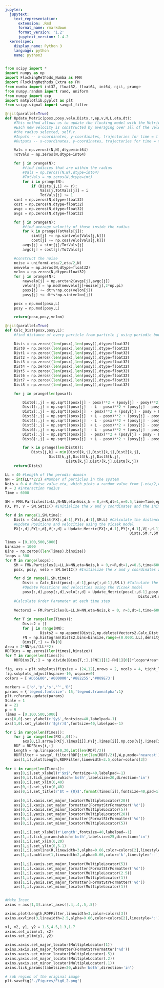 ```yaml
---
jupyter:
  jupytext:
    text_representation:
      extension: .Rmd
      format_name: rmarkdown
      format_version: '1.2'
      jupytext_version: 1.4.2
  kernelspec:
    display_name: Python 3
    language: python
    name: python3
---
```


```python
from scipy import *
import numpy as np
import FlockingMethods_Numba as FMN
import FlockingMethods_Extra as FM
from numba import int32, float32, float64, int64, njit, prange
from numpy.random import rand, uniform
from numpy import exp
import matplotlib.pyplot as plt
from scipy.signal import savgol_filter
```

```python
@njit(parallel=True)
def Update_Metric(posx,posy,velo,Dists,r,ep,v,N,L,eta,dt):
    #This method allows us to update the flocking model with the Metric model
    #Each new velocity is constructed by averaging over all of the velocities within
    #the radius selected, self.r.
    #Inputs -- x-coordinates, y-coordinates, trajectories for time = t
    #Outputs -- x-coordinates, y-coordinates, trajectories for time = t + (delta t)

    Vals = np.zeros((N,N),dtype=int64)
    TotVals = np.zeros(N,dtype=int64)

    for j in prange(N):
        #find indicies that are within the radius
        #Vals = np.zeros((N,N),dtype=int64)
        #TotVals = np.zeros(N,dtype=int)
        for i in prange(N):
            if (Dists[j,i] <= r):
                Vals[j,TotVals[j]] = i
                TotVals[j] += 1
    sint = np.zeros(N,dtype=float32)
    cost = np.zeros(N,dtype=float32)
    avgc = np.zeros(N,dtype=float32)
    avgs = np.zeros(N,dtype=float32)

    for j in prange(N):
        #find average velocity of those inside the radius
        for k in prange(TotVals[j]):
            sint[j] += np.sin(velo[Vals[j,k]])
            cost[j] += np.cos(velo[Vals[j,k]])
        avgs[j] = sint[j]/TotVals[j]
        avgc[j] = cost[j]/TotVals[j]

    #construct the noise
    noise = uniform(-eta/2,eta/2,N)
    newvelo = np.zeros(N,dtype=float32)
    velon = np.zeros(N,dtype=float32)
    for j in prange(N):
        newvelo[j] = np.arctan2(avgs[j],avgc[j])
        velon[j] = np.mod(newvelo[j]+noise[j],2*np.pi)
        posx[j] += dt*v*np.cos(velon[j])
        posy[j] += dt*v*np.sin(velon[j]) 

    posx = np.mod(posx,L)
    posy = np.mod(posy,L)

    return(posx,posy,velon)

@njit(parallel=True)
def Calc_Dist(posx,posy,L):
    #find distance of every particle from particle j using periodic boundary conditions

    Dists = np.zeros((len(posx),len(posy)),dtype=float32)
    Dist0 = np.zeros((len(posx),len(posy)),dtype=float32)
    Dist1 = np.zeros((len(posx),len(posy)),dtype=float32)
    Dist2 = np.zeros((len(posx),len(posy)),dtype=float32)
    Dist3 = np.zeros((len(posx),len(posy)),dtype=float32)
    Dist4 = np.zeros((len(posx),len(posy)),dtype=float32)
    Dist5 = np.zeros((len(posx),len(posy)),dtype=float32)
    Dist6 = np.zeros((len(posx),len(posy)),dtype=float32)
    Dist7 = np.zeros((len(posx),len(posy)),dtype=float32)
    Dist8 = np.zeros((len(posx),len(posy)),dtype=float32)

    for j in prange(len(posx)):

        Dist0[:,j] = np.sqrt((posx[j] - posx)**2 + (posy[j] - posy)**2) #regular  
        Dist1[:,j] = np.sqrt((posx[j]  - L - posx)**2 + (posy[j] - posy + L)**2) #topleft
        Dist2[:,j] = np.sqrt((posx[j]  - posx)**2 + (posy[j] - posy + L)**2) #topcenter
        Dist3[:,j] = np.sqrt((posx[j]  + L - posx)**2 + (posy[j] - posy + L)**2) #topright
        Dist4[:,j] = np.sqrt((posx[j]  - L - posx)**2 + (posy[j] - posy)**2) #middleleft
        Dist5[:,j] = np.sqrt((posx[j]  + L - posx)**2 + (posy[j] - posy)**2) #middleright
        Dist6[:,j] = np.sqrt((posx[j]  - L - posx)**2 + (posy[j] - posy - L)**2) #bottomleft
        Dist7[:,j] = np.sqrt((posx[j]  - posx)**2 + (posy[j] - posy - L)**2) #bottomcenter
        Dist8[:,j] = np.sqrt((posx[j]  + L - posx)**2 + (posy[j] - posy - L)**2) #bottomright

        for k in prange(len(Dist0)):
            Dists[j,k] = min(Dist0[k,j],Dist1[k,j],Dist2[k,j],
                    Dist3[k,j],Dist4[k,j],Dist5[k,j],
                            Dist6[k,j],Dist7[k,j],Dist8[k,j])
    return(Dists)
```

```python
LL = 40 #Length of the perodic domain 
NN = int(LL**2/2) #Number of particles in the system
Nois = 0.4 # Noise value eta, which picks a random value from [-eta/2,eta/2]
R = 3 #Interaction radius
Time = 6000

SM = FMN.Particles(L=LL,N=NN,eta=Nois,k = 0,r=R,dt=1,v=0.5,time=Time,ep=1) #Set up the system
PX, PY, V = SM.SetIC() #Initialize the x and y coordinates and the initial velocities

for d in range(1,SM.time):
    Dists = Calc_Dist(PX[:,d-1],PY[:,d-1],SM.L) #Calculate the distance between each particle
    #Update Positions and velocities using the Vicsek model
    PX[:,d],PY[:,d],V[:,d] = Update_Metric(PX[:,d-1],PY[:,d-1],V[:,d-1],
                                                         Dists,SM.r,SM.ep,SM.v,SM.N,SM.L,SM.eta,SM.dt)
```

```python
Times = [0,100,500,5000]
binsize = 1000
Bins = np.zeros((len(Times),binsize))
loops = 300
for M in range(loops):
    SM = FMN.Particles(L=LL,N=NN,eta=Nois,k = 0,r=R,dt=1,v=0.5,time=6000,ep=1) #Set up the system
    posx, posy, velo = SM.SetIC() #Initialize the x and y coordinates and the initial velocities

    for d in range(1,SM.time):
        Dists = Calc_Dist(posx[:,d-1],posy[:,d-1],SM.L) #Calculate the distance between each particle
        #Update Positions and velocities using the Vicsek model
        posx[:,d],posy[:,d],velo[:,d] = Update_Metric(posx[:,d-1],posy[:,d-1],velo[:,d-1],
                                                             Dists,SM.r,SM.ep,SM.v,SM.N,SM.L,SM.eta,SM.dt)
    #Calculate Order Parameter at each time step
    
    Vectors2 = FM.Particles(L=LL,N=NN,eta=Nois,k = 0, r=3,dt=1,time=6000,v=0.5, ep=1)
    
    for T in range(len(Times)):
        Dists2 = []
        for j in range(NN):
                Dists2 = np.append(Dists2,np.delete(Vectors2.Calc_Dist(posx[j:,Times[T]],posy[j:,Times[T]],LL,0),0,0))
        FN = np.histogram(Dists2,bins=binsize,range=(0.0001,LL),density=False)
        Bins[T,:] += FN[0]
Area = 2*NN*pi/(LL**2)
RDFBins = np.zeros((len(times),binsize))
for T in range(len(times)):
    RDFBins[T,:] = np.divide(Bins[T,:],(FN[1][1]-FN[1][0])*loops*Area*(FN[1][:-1]+FN[1][1:])/2*(NN-1)/2)
```

```python
fig, axs = plt.subplots(figsize = (24,12),nrows = 2, ncols = 4, tight_layout = True, sharey = 'row', sharex = 'row')
fig.subplots_adjust(hspace=-10, wspace=0)
colors = ['#D55E00','#000000','#882255','#009E73']

markers = ['o','p','s','^','D']
params = {'legend.fontsize': 15,'legend.framealpha':1}
plt.rcParams.update(params)
Scale = 1
W = 21
p = 9
Times = [0,100,500,5000]
axs[0,0].set_ylabel(r'$y$',fontsize=40,labelpad=-1)
axs[1,0].set_ylabel(r'$g(r)$',fontsize=40,labelpad=-1)

for i in range(len(Times)):    
    for j in range(len(PX[:,0])):
        axs[0,i].arrow(PX[j,Times[i]],PY[j,Times[i]],np.cos(V[j,Times[i]])/Scale,np.sin(V[j,Times[i]])/Scale)   
    RDF = RDFBins[i,:]
    Length = np.linspace(0,20,int(len(RDF)/2))
    RDFFilter = savgol_filter(RDF[:int(len(RDF)/2)],W,p,mode='nearest')
    axs[1,i].plot(Length,RDFFilter,linewidth=3.5,color=colors[3])
    
for i in range(len(Times)):
    axs[0,i].set_xlabel(r'$x$',fontsize=40,labelpad=-1)
    axs[0,i].tick_params(which='both',labelsize=20,direction='in')
    axs[0,i].set_xlim(0,40)
    axs[0,i].set_ylim(0,40)
    axs[0,i].set_title(r'$t = {0}$'.format(Times[i]),fontsize=40,pad=1)
    
    axs[0,i].xaxis.set_major_locator(MultipleLocator(20))
    axs[0,i].xaxis.set_major_formatter(FormatStrFormatter('%d'))
    axs[0,i].xaxis.set_minor_locator(MultipleLocator(5))
    axs[0,i].yaxis.set_major_locator(MultipleLocator(20))
    axs[0,i].yaxis.set_major_formatter(FormatStrFormatter('%d'))
    axs[0,i].yaxis.set_minor_locator(MultipleLocator(5))

    axs[1,i].set_xlabel(r'Length',fontsize=40,labelpad=-1)
    axs[1,i].tick_params(which='both',labelsize=25,direction='in')
    axs[1,i].set_xlim(0,20)
    axs[1,i].set_ylim(0,5.1)
    axs[1,i].axvline(R,linewidth=3,alpha=0.66,color=colors[2],linestyle=':')
    axs[1,i].axhline(1,linewidth=2,alpha=0.66,color='k',linestyle='--')
        
    axs[1,i].xaxis.set_major_locator(MultipleLocator(5))
    axs[1,i].xaxis.set_major_formatter(FormatStrFormatter('%d'))
    axs[1,i].xaxis.set_minor_locator(MultipleLocator(2.5))
    axs[1,i].yaxis.set_major_locator(MultipleLocator(1))
    axs[1,i].yaxis.set_major_formatter(FormatStrFormatter('%d'))
    axs[1,i].yaxis.set_minor_locator(MultipleLocator(1))

    
#Make Inset
axins = axs[1,3].inset_axes([.4,.4,.5,.5])

axins.plot(Length,RDFFilter,linewidth=3,color=colors[3])
axins.axvline(3,linewidth=2.5,alpha=0.66,color=colors[2],linestyle=':')

x1, x2, y1, y2 = 1.5,4.5,1.3,1.7
axins.set_xlim(x1, x2)
axins.set_ylim(y1, y2)

axins.xaxis.set_major_locator(MultipleLocator(1))
axins.xaxis.set_major_formatter(FormatStrFormatter('%d'))
axins.xaxis.set_minor_locator(MultipleLocator(.5))
axins.yaxis.set_major_locator(MultipleLocator(.2))
axins.yaxis.set_minor_locator(MultipleLocator(.1))
axins.tick_params(labelsize=20,which='both',direction='in')

# sub region of the original image
plt.savefig('./Figures/Fig6_2.png')
```

